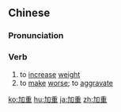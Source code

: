 ==Chinese==
{{zh-forms}}

===Pronunciation===
{{zh-pron
|m=jiāzhòng
|c=gaa1 zung6
|mn=qz:ka-tǎng/tw:ke-tāng/xm:ka-tāng/zz:kee-tāng/qz:ka-tiǒng/xm:ka-tiōng/zz:kee-tiōng
|cat=v
}}

===Verb===
{{zh-verb}}

# to [[increase]] [[weight]]
# to [[make]] [[worse]]; to [[aggravate]]

{{zh-cat|Advanced}}

[[ko:加重]]
[[hu:加重]]
[[ja:加重]]
[[zh:加重]]